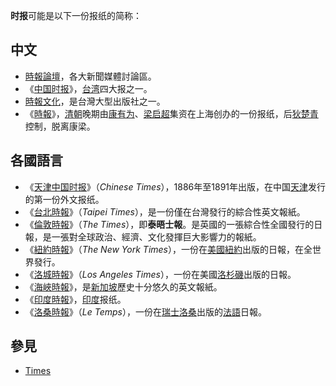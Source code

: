 '''时报'''可能是以下一份报纸的简称：

==中文==
* [[時報論壇|時報論壇]]，各大新聞媒體討論區。
*《[[中国时报|中国时报]]》，[[台湾|台湾]]四大报之一。
*[[時報文化|時報文化]]，是台灣大型出版社之一。
*《[[时报_(上海)|時報]]》，[[清朝|清朝]]晚期由[[康有为|康有为]]、[[梁启超|梁启超]]集资在上海创办的一份报纸，后[[狄楚青|狄楚青]]控制，脱离康梁。

==各國語言==
*《[[中国时报_(天津)|天津中国时报]]》（''Chinese Times''），1886年至1891年出版，在中国[[天津|天津]]发行的第一份外文报纸。
*《[[台北時報|台北時報]]》（''Taipei Times''），是一份僅在台灣發行的綜合性英文報紙。
*《[[泰晤士報|倫敦時報]]》（''The Times''），即'''泰晤士報'''。是英國的一張綜合性全國發行的日報，是一張對全球政治、經濟、文化發揮巨大影響力的報紙。
*《[[紐約時報|紐約時報]]》（''The New York Times''），一份在[[美國|美國]][[紐約|紐約]]出版的日報，在全世界發行。
*《[[洛城時報|洛城時報]]》（''Los Angeles Times''），一份在美國[[洛杉磯|洛杉磯]]出版的日報。
*《[[海峽時報|海峽時報]]》，是[[新加坡|新加坡]]歷史十分悠久的英文報紙。
*《[[时报_(印度)|印度時報]]》，[[印度|印度]]报纸。
*《[[洛桑時報|洛桑時報]]》（''Le Temps''），一份在[[瑞士|瑞士]][[洛桑|洛桑]]出版的[[法語|法語]]日報。

== 參見 ==

* [[Times|Times]]
{{disambig|S时|Cat=二字作品消歧义}}